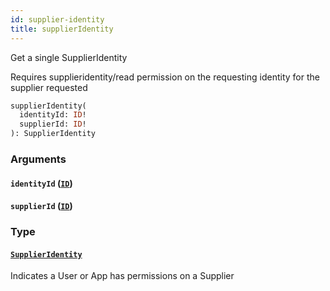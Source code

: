 ```yaml
---
id: supplier-identity
title: supplierIdentity
---
```



Get a single SupplierIdentity

Requires supplieridentity/read permission on the requesting identity for the supplier requested


```graphql
supplierIdentity(
  identityId: ID!
  supplierId: ID!
): SupplierIdentity

```


### Arguments

#### `identityId` ([`ID`](/developers/supplier-apis/supply-api/graphql/reference/scalars/id))




#### `supplierId` ([`ID`](/developers/supplier-apis/supply-api/graphql/reference/scalars/id))




### Type

#### [`SupplierIdentity`](/developers/supplier-apis/supply-api/graphql/reference/objects/supplier-identity) 

Indicates a User or App has permissions on a Supplier




